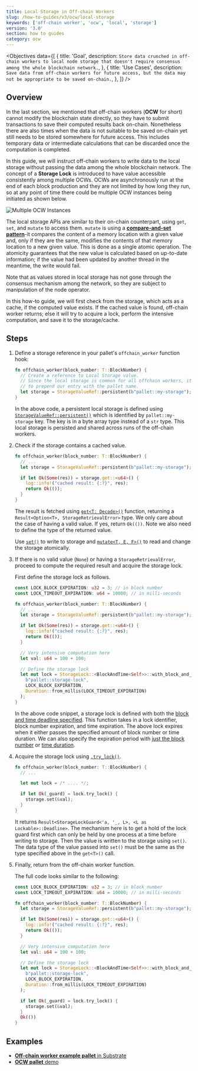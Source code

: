 ```yaml
---
title: Local Storage in Off-chain Workers
slug: /how-to-guides/v3/ocw/local-storage
keywords: ['off-chain worker', 'ocw', 'local', 'storage']
version: '3.0'
section: how to guides
category: ocw
---
```


<Objectives
  data={[
    {
      title: 'Goal',
      description: `Store data crunched in off-chain workers to local node storage that doesn't require consensus among the whole blockchain network.`,
    },
    {
      title: 'Use Cases',
      description: `Save data from off-chain workers for future access, but the data may not be appropriate to be saved on-chain.`,
    },
  ]}
/>

## Overview

In the last section, we mentioned that off-chain workers (**OCW** for short) cannot modify the blockchain state directly, so they have to submit transactions to save their computed results back on-chain.
Nonetheless there are also times when the data is not suitable to be saved on-chain yet still needs to be stored somewhere for future access.
This includes temporary data or intermediate calculations that can be discarded once the computation is completed.

In this guide, we will instruct off-chain workers to write data to the local storage without passing the data among the whole blockchain network.
The concept of a **Storage Lock** is introduced to have value accessible consistently among multiple OCWs.
OCWs are asynchronously run at the end of each block production and they are not limited by how long they run, so at any point of time there could be multiple OCW instances being initiated as shown below.

![Multiple OCW Instances](../../../../src/images/how-to-guides/ocw/local-storage/multiple-ocws.png)

The local storage APIs are similar to their on-chain counterpart, using `get`, `set`, and `mutate` to access them.
`mutate` is using a [**compare-and-set pattern**](https://en.wikipedia.org/wiki/Compare-and-swap)-it compares the content of a memory location with a given value and, only if they are the same, modifies the contents of that memory location to a new given value.
This is done as a single atomic operation.
The atomicity guarantees that the new value is calculated based on up-to-date information; if the value had been updated by another thread in the meantime, the write would fail.

Note that as values stored in local storage has not gone through the consensus mechanism among the network, so they are subject to manipulation of the node operator.

In this how-to guide, we will first check from the storage, which acts as a cache, if the computed value exists.
If the cached value is found, off-chain worker returns; else it will try to acquire a lock, perform the intensive computation, and save it to the storage/cache.

## Steps

1. Define a storage reference in your pallet's `offchain_worker` function hook:

   ```rust
   fn offchain_worker(block_number: T::BlockNumber) {
     // Create a reference to Local Storage value.
     // Since the local storage is common for all offchain workers, it's a good practice
     // to prepend our entry with the pallet name.
     let storage = StorageValueRef::persistent(b"pallet::my-storage");
   }
   ```

   In the above code, a persistent local storage is defined using [`StorageValueRef::persistent()`](https://paritytech.github.io/substrate/latest/sp_runtime/offchain/storage/struct.StorageValueRef.html#method.persistent) which is identified by `pallet::my-storage` key.
   The key is in a byte array type instead of a `str` type.
   This local storage is persisted and shared across runs of the off-chain workers.

1. Check if the storage contains a cached value.

   ```rust
   fn offchain_worker(block_number: T::BlockNumber) {
     // ...
     let storage = StorageValueRef::persistent(b"pallet::my-storage");
   
     if let Ok(Some(res)) = storage.get::<u64>() {
       log::info!("cached result: {:?}", res);
       return Ok(());
     }
   }
   ```

   The result is fetched using [`get<T: Decode>()`](https://paritytech.github.io/substrate/latest/sp_runtime/offchain/storage/struct.StorageValueRef.html#method.get) function, returning a `Result<Option<T>, StorageRetrievalError>` type.
   We only care about the case of having a valid value. If yes, return `Ok(())`.
   Note we also need to define the type of the returned value.

   Use [`set()`](https://paritytech.github.io/substrate/latest/sp_runtime/offchain/storage/struct.StorageValueRef.html#method.get) to write to storage and [`mutate<T, E, F>()`](https://paritytech.github.io/substrate/latest/sp_runtime/offchain/storage/struct.StorageValueRef.html#method.mutate) to read and change the storage atomically.

1. If there is no valid value (`None`) or having a `StorageRetrievalError`, proceed to compute the required result and acquire the storage lock.

   First define the storage lock as follows.

   ```rust
   const LOCK_BLOCK_EXPIRATION: u32 = 3; // in block number
   const LOCK_TIMEOUT_EXPIRATION: u64 = 10000; // in milli-seconds
   
   fn offchain_worker(block_number: T::BlockNumber) {
     // ...
     let storage = StorageValueRef::persistent(b"pallet::my-storage");
   
     if let Ok(Some(res)) = storage.get::<u64>() {
       log::info!("cached result: {:?}", res);
       return Ok(());
     }
   
     // Very intensive computation here
     let val: u64 = 100 + 100;
   
     // Define the storage lock
     let mut lock = StorageLock::<BlockAndTime<Self>>::with_block_and_time_deadline(
       b"pallet::storage-lock",
       LOCK_BLOCK_EXPIRATION,
       Duration::from_millis(LOCK_TIMEOUT_EXPIRATION)
     );
   }
   ```

   In the above code snippet, a storage lock is defined with both the [block and time deadline specified](https://paritytech.github.io/substrate/latest/sp_runtime/offchain/storage_lock/struct.StorageLock.html#method.with_block_and_time_deadline).
   This function takes in a lock identifier, block number expiration, and time expiration.
   The above lock expires when it either passes the specified amount of block number or time duration.
   We can also specify the expiration period with [just the block number](https://paritytech.github.io/substrate/latest/sp_runtime/offchain/storage_lock/struct.StorageLock.html#method.with_block_deadline) or [time duration](https://paritytech.github.io/substrate/latest/sp_runtime/offchain/storage_lock/struct.StorageLock.html#method.with_deadline).

1. Acquire the storage lock using [`.try_lock()`](https://paritytech.github.io/substrate/latest/sp_runtime/offchain/storage_lock/struct.StorageLock.html#method.try_lock).

   ```rust
   fn offchain_worker(block_number: T::BlockNumber) {
     // ...
   
     let mut lock = /* .... */;
   
     if let Ok(_guard) = lock.try_lock() {
       storage.set(&val);
     }
   }
   ```

   It returns `Result<StorageLockGuard<'a, '_, L>, <L as Lockable>::Deadline>`.
   The mechanism here is to get a hold of the lock guard first which can only be held by one process at a time before writing to storage.
   Then the value is written to the storage using `set()`.
   The data type of the value passed into `set()` must be the same as the type specified above in the `get<T>()` call.

1. Finally, return from the off-chain worker function.

   The full code looks similar to the following:

   ```rust
   const LOCK_BLOCK_EXPIRATION: u32 = 3; // in block number
   const LOCK_TIMEOUT_EXPIRATION: u64 = 10000; // in milli-seconds
   
   fn offchain_worker(block_number: T::BlockNumber) {
     let storage = StorageValueRef::persistent(b"pallet::my-storage");
   
     if let Ok(Some(res)) = storage.get::<u64>() {
       log::info!("cached result: {:?}", res);
       return Ok(());
     }
   
     // Very intensive computation here
     let val: u64 = 100 + 100;
   
     // Define the storage lock
     let mut lock = StorageLock::<BlockAndTime<Self>>::with_block_and_time_deadline(
       b"pallet::storage-lock",
       LOCK_BLOCK_EXPIRATION,
       Duration::from_millis(LOCK_TIMEOUT_EXPIRATION)
     );
   
     if let Ok(_guard) = lock.try_lock() {
       storage.set(&val);
     }
     Ok(())
   }
   ```

## Examples

- [**Off-chain worker example pallet** in Substrate](https://github.com/paritytech/substrate/blob/polkadot-v0.9.17/frame/examples/offchain-worker/src/lib.rs#L372-L441)
- [**OCW pallet** demo](https://github.com/jimmychu0807/substrate-offchain-worker-demo/blob/master/pallets/ocw/src/lib.rs#L299-L342)
